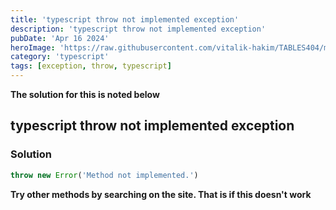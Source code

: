 ```yaml
---
title: 'typescript throw not implemented exception'
description: 'typescript throw not implemented exception'
pubDate: 'Apr 16 2024'
heroImage: 'https://raw.githubusercontent.com/vitalik-hakim/TABLES404/main/error_b/typescript.png'
category: 'typescript'
tags: [exception, throw, typescript]
---
```


**The solution for this is noted below**

## typescript throw not implemented exception

### Solution

```typescript
throw new Error('Method not implemented.')
```

**Try other methods by searching on the site. That is if this doesn't work**

